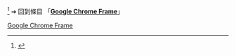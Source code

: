 {{LSR
|article = Google Chrome Frame
|latest_release_version = 32.0.1700.107
|latest_release_date    = {{release date|2014|02|03}}
}}<ref>{{cite web|url=http://googlechromereleases.blogspot.com/2014/02/stable-channel-update.html|title=Google Chrome 32.0.1700.107 Release Note}}</ref>
<noinclude>
{{Template reference list}}
➔ 回到條目 「'''[[Google Chrome Frame]]'''」

[[Category:最新稳定版模板|Google Chrome Frame]]
</noinclude>